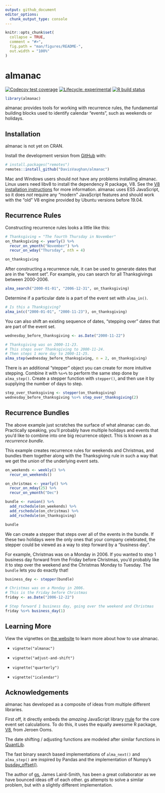 ```yaml
---
output: github_document
editor_options: 
  chunk_output_type: console
---
```


<!-- README.md is generated from README.Rmd. Please edit that file -->

```r
knitr::opts_chunk$set(
  collapse = TRUE,
  comment = "#>",
  fig.path = "man/figures/README-",
  out.width = "100%"
)
```


# almanac

<!-- badges: start -->
[![Codecov test coverage](https://codecov.io/gh/DavisVaughan/almanac/branch/master/graph/badge.svg)](https://codecov.io/gh/DavisVaughan/almanac?branch=master)
[![Lifecycle: experimental](https://img.shields.io/badge/lifecycle-experimental-orange.svg)](https://www.tidyverse.org/lifecycle/#experimental)
[![R build status](https://github.com/DavisVaughan/almanac/workflows/R-CMD-check/badge.svg)](https://github.com/DavisVaughan/almanac/actions)
<!-- badges: end -->

```r
library(almanac)
```

almanac provides tools for working with recurrence rules, the fundamental building blocks used to identify calendar "events", such as weekends or holidays.

## Installation

almanac is not yet on CRAN.

Install the development version from [GitHub](https://github.com/) with:

``` r
# install.packages("remotes")
remotes::install_github("DavisVaughan/almanac")
```

Mac and Windows users should not have any problems installing almanac. Linux users need libv8 to install the dependency R package, V8. See the [V8 installation instructions](https://github.com/jeroen/V8#debian--ubuntu) for more information. almanac uses ES5 JavaScript, so it does _not_ require any "modern" JavaScript features and should work with the "old" V8 engine provided by Ubuntu versions before 19.04.

## Recurrence Rules

Constructing recurrence rules looks a little like this:

```r
# Thanksgiving = "The fourth Thursday in November"
on_thanksgiving <- yearly() %>% 
  recur_on_ymonth("November") %>%
  recur_on_wday("Thursday", nth = 4)

on_thanksgiving
```

After constructing a recurrence rule, it can be used to generate dates that are in the "event set". For example, you can search for all Thanksgivings between 2000-2006.

```r
alma_search("2000-01-01", "2006-12-31", on_thanksgiving)
```

Determine if a particular date is a part of the event set with `alma_in()`.

```r
# Is this a Thanksgiving?
alma_in(c("2000-01-01", "2000-11-23"), on_thanksgiving)
```

You can also shift an existing sequence of dates, "stepping over" dates that are part of the event set.

```r
wednesday_before_thanksgiving <- as.Date("2000-11-22")

# Thanksgiving was on 2000-11-23.
# This steps over Thanksgiving to 2000-11-24.
# Then steps 1 more day to 2000-11-25.
alma_step(wednesday_before_thanksgiving, n = 2, on_thanksgiving)
```

There is an additional "stepper" object you can create for more intuitive stepping. Combine it with `%s+%` to perform the same step done by `alma_step()`. Create a stepper function with `stepper()`, and then use it by supplying the number of days to step.

```r
step_over_thanksgiving <- stepper(on_thanksgiving)
wednesday_before_thanksgiving %s+% step_over_thanksgiving(2)
```

## Recurrence Bundles

The above example just scratches the surface of what almanac can do. Practically speaking, you'll probably have multiple holidays and events that you'd like to combine into one big recurrence object. This is known as a _recurrence bundle_.

This example creates recurrence rules for weekends and Christmas, and bundles them together along with the Thanksgiving rule in such a way that we get the _union_ of the underlying event sets.

```r
on_weekends <- weekly() %>%
  recur_on_weekends()

on_christmas <- yearly() %>%
  recur_on_mday(25) %>%
  recur_on_ymonth("Dec")

bundle <- runion() %>%
  add_rschedule(on_weekends) %>%
  add_rschedule(on_christmas) %>%
  add_rschedule(on_thanksgiving)

bundle
```

We can create a stepper that steps over all of the events in the bundle. If these two holidays were the only ones that your company celebrated, the stepper could be viewed as a way to step forward by a "business day".

For example, Christmas was on a Monday in 2006. If you wanted to step 1 business day forward from the Friday before Christmas, you'd probably like it to step over the weekend and the Christmas Monday to Tuesday. The `bundle` lets you do exactly that!

```r
business_day <- stepper(bundle)

# Christmas was on a Monday in 2006.
# This is the Friday before Christmas
friday <- as.Date("2006-12-22")

# Step forward 1 business day, going over the weekend and Christmas
friday %s+% business_day(1)
```

## Learning More

View the vignettes on [the website](https://davisvaughan.github.io/almanac/index.html) to learn more about how to use almanac.

- `vignette("almanac")`

- `vignette("adjust-and-shift")`

- `vignette("quarterly")`

- `vignette("icalendar")`

## Acknowledgements

almanac has developed as a composite of ideas from multiple different libraries.

First off, it directly embeds the _amazing_ JavaScript library [rrule](https://github.com/jakubroztocil/rrule) for the core event set calculations. To do this, it uses the equally awesome R package, [V8](https://github.com/jeroen/V8), from Jeroen Ooms.

The date shifting / adjusting functions are modeled after similar functions in [QuantLib](https://github.com/lballabio/QuantLib).

The fast binary search based implementations of `alma_next()` and `alma_step()` are inspired by Pandas and the implementation of Numpy's [busday_offset()](https://docs.scipy.org/doc/numpy/reference/generated/numpy.busday_offset.html).

The author of [gs](https://github.com/jameslairdsmith/gs), James Laird-Smith, has been a great collaborator as we have bounced ideas off of each other. gs attempts to solve a similar problem, but with a slightly different implementation.

